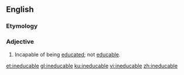 ==English==

===Etymology===
{{prefix|en|in|educable}}

===Adjective===
{{en-adj}}

# Incapable of being [[educate]]d; not [[educable]].

[[et:ineducable]]
[[gl:ineducable]]
[[ku:ineducable]]
[[vi:ineducable]]
[[zh:ineducable]]